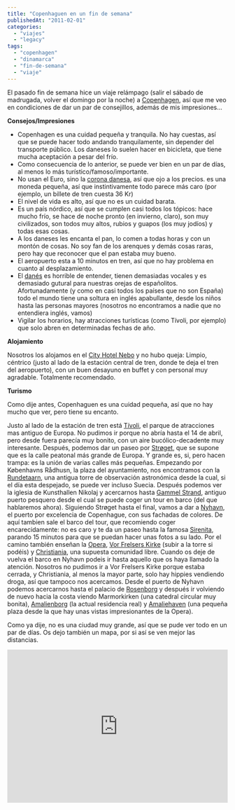 ```yaml
---
title: "Copenhaguen en un fin de semana"
publishedAt: "2011-02-01"
categories: 
  - "viajes"
  - "legacy"
tags: 
  - "copenhagen"
  - "dinamarca"
  - "fin-de-semana"
  - "viaje"
---
```


El pasado fin de semana hice un viaje relámpago (salir el sábado de madrugada, volver el domingo por la noche) a [Copenhagen](http://es.wikipedia.org/wiki/Copenhaguen), así que me veo en condiciones de dar un par de consejillos, además de mis impresiones...

**Consejos/Impresiones**

- Copenhagen es una cuidad pequeña y tranquila. No hay cuestas, así que se puede hacer todo andando tranquilamente, sin depender del transporte público. Los daneses lo suelen hacer en bicicleta, que tiene mucha aceptación a pesar del frío.
- Como consecuencia de lo anterior, se puede ver bien en un par de días, al menos lo más turístico/famoso/importante.
- No usan el Euro, sino la [corona danesa](http://es.wikipedia.org/wiki/Corona_danesa), así que ojo a los precios. es una moneda pequeña, así que instintivamente todo parece más caro (por ejemplo, un billete de tren cuesta 36 Kr)
- El nivel de vida es alto, así que no es un cuidad barata.
- Es un país nórdico, así que se cumplen casi todos los tópicos: hace mucho frío, se hace de noche pronto (en invierno, claro), son muy civilizados, son todos muy altos, rubios y guapos (los muy jodíos) y todas esas cosas.
- A los daneses les encanta el pan, lo comen a todas horas y con un montón de cosas. No soy fan de los arenques y demás cosas raras, pero hay que reconocer que el pan estaba muy bueno.
- El aeropuerto esta a 10 minutos en tren, así que no hay problema en cuanto al desplazamiento.
- El [danés](http://es.wikipedia.org/wiki/Idioma_dan%C3%A9s) es horrible de entender, tienen demasiadas vocales y es demasiado gutural para nuestras orejas de españolitos. Afortunadamente (y como en casi todos los países que no son España) todo el mundo tiene una soltura en inglés apabullante, desde los niños hasta las personas mayores (nosotros no encontramos a nadie que no entendiera inglés, vamos)
- Vigilar los horarios, hay atracciones turísticas (como Tívoli, por ejemplo) que solo abren en determinadas fechas de año.

**Alojamiento**

Nosotros los alojamos en el [City Hotel Nebo](http://maps.google.co.uk/maps/place?cid=4776358051557916531&q=copenhague+nebo&hl=en&gl=uk) y no hubo queja: Limpio, céntrico (justo al lado de la estación central de tren, donde te deja el tren del aeropuerto), con un buen desayuno en buffet y con personal muy agradable. Totalmente recomendado.

**Turismo**

Como dije antes, Copenhaguen es una cuidad pequeña, así que no hay mucho que ver, pero tiene su encanto.

Justo al lado de la estación de tren está [Tívoli](http://en.wikipedia.org/wiki/Tivoli_Gardens), el parque de atracciones mas antiguo de Europa. No pudimos ir porque no abría hasta el 14 de abril, pero desde fuera parecía muy bonito, con un aire bucólico-decadente muy interesante. Después, podemos dar un paseo por [Strøget](http://en.wikipedia.org/wiki/Str%C3%B8get), que se supone que es la calle peatonal más grande de Europa. Y grande es, si, pero hacen trampa: es la unión de varias calles más pequeñas. Empezando por Københavns Rådhusn, la plaza del ayuntamiento, nos encontramos con la [Rundetaarn](http://es.wikipedia.org/wiki/Rundet%C3%A5rn), una antigua torre de observación astronómica desde la cual, si el día esta despejado, se puede ver incluso Suecia. Después podemos ver la iglesia de Kunsthallen Nikolaj y acercarnos hasta [Gammel Strand](http://en.wikipedia.org/wiki/Gammel_Strand), antiguo puerto pesquero desde el cual se puede coger un tour en barco (del que hablaremos ahora). Siguiendo Strøget hasta el final, vamos a dar a [Nyhavn](http://en.wikipedia.org/wiki/Nyhavn), el puerto por excelencia de Copenhague, con sus fachadas de colores. De aquí tambien sale el barco del tour, que recomiendo coger encarecidamente: no es caro y te da un paseo hasta la famosa [Sirenita](http://es.wikipedia.org/wiki/La_Sirenita_de_Copenhague), parando 15 minutos para que se puedan hacer unas fotos a su lado. Por el camino también enseñan la [Opera](http://es.wikipedia.org/wiki/Opera_de_Copenhague), [Vor Frelsers Kirke](http://en.wikipedia.org/wiki/Church_of_Our_Saviour,_Copenhagen) (subir a la torre si podéis) y [Christiania](http://es.wikipedia.org/wiki/Ciudad_libre_de_Christiania), una supuesta comunidad libre. Cuando os deje de vuelva el barco en Nyhavn podeis ir hasta aquello que os haya llamado la atención. Nosotros no pudimos ir a Vor Frelsers Kirke porque estaba cerrada, y Christiania, al menos la mayor parte, solo hay hippies vendiendo droga, así que tampoco nos acercamos. Desde el puerto de Nyhavn podemos acercarnos hasta el palacio de [Rosenborg](http://en.wikipedia.org/wiki/Rosenborg_Slot) y después ir volviendo de nuevo hacia la costa viendo Marmorkirken (una catedral circular muy bonita), [Amalienborg](http://es.wikipedia.org/wiki/Palacio_Amalienborg) (la actual residencia real) y [Amaliehaven](http://en.wikipedia.org/wiki/Amaliehaven) (una pequeña plaza desde la que hay unas vistas impresionantes de la Opera).

Como ya dije, no es una ciudad muy grande, así que se pude ver todo en un par de días. Os dejo también un mapa, por si así se ven mejor las distancias.

<iframe width="100%" height="350" frameborder="0" scrolling="no" marginheight="0" marginwidth="0" src="http://maps.google.com/maps/ms?ie=UTF8&amp;hq=&amp;hnear=Flat+8,+Blendworth+Point,+Wanborough+Dr,+London+SW15+4AL,+United+Kingdom&amp;msa=0&amp;msid=213199205986966640989.00049b285ba9713aaf88f&amp;ll=55.682693,12.582465&amp;spn=0.02087,0.039208&amp;output=embed"></iframe>
